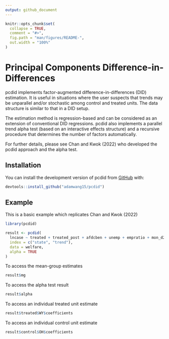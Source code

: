 ```yaml
---
output: github_document
---
```


<!-- README.md is generated from README.Rmd. Please edit that file -->

```r
knitr::opts_chunk$set(
  collapse = TRUE,
  comment = "#>",
  fig.path = "man/figures/README-",
  out.width = "100%"
)
```

# Principal Components Difference-in-Differences

<!-- badges: start -->
<!-- badges: end -->

pcdid implements factor-augmented difference-in-differences (DID) estimation. It is useful in situations where the user suspects that trends may be unparallel and/or stochastic among control and treated units. The data structure is similar to that in a DID setup.

The estimation method is regression-based and can be considered as an extension of conventional DID regressions. pcdid also implements a parallel trend alpha test (based on an interactive effects structure) and a recursive procedure that determines the number of factors automatically.

For further details, please see Chan and Kwok (2022) who developed the pcdid approach and the alpha test.

## Installation

You can install the development version of pcdid from [GitHub](https://github.com/) with:

``` r
devtools::install_github("adamwang15/pcdid")
```

## Example

This is a basic example which replicates Chan and Kwok (2022)

```r
library(pcdid)

result <- pcdid(
  lncase ~ treated + treated_post + afdcben + unemp + empratio + mon_d2 + mon_d3 + mon_d4,
  index = c("state", "trend"),
  data = welfare,
  alpha = TRUE
)
```

To access the mean-group estimates

```r
result$mg
```

To access the alpha test result

```r
result$alpha
```

To access an individual treated unit estimate

```r
result$treated$WY$coefficients
```

To access an individual control unit estimate

```r
result$control$OH$coefficients
```
